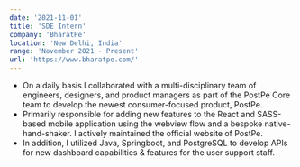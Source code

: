 ```yaml
---
date: '2021-11-01'
title: 'SDE Intern'
company: 'BharatPe'
location: 'New Delhi, India'
range: 'November 2021 - Present'
url: 'https://www.bharatpe.com/'
---
```


- On a daily basis I collaborated with a multi-disciplinary team of engineers,
  designers, and product managers as part of the PostPe Core team to develop the
  newest consumer-focused product, PostPe.
- Primarily responsible for adding new features to the React and SASS-based
  mobile application using the webview flow and a bespoke native-hand-shaker. I
  actively maintained the official website of PostPe.
- In addition, I utilized Java, Springboot, and PostgreSQL to develop APIs for new
  dashboard capabilities & features for the user support staff.
